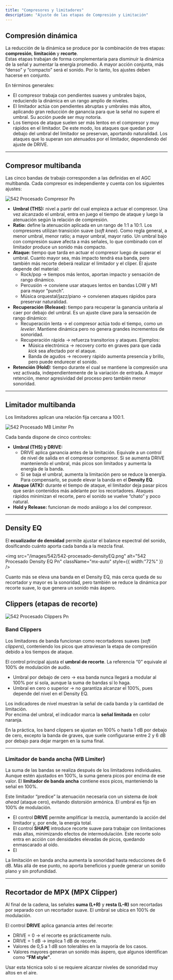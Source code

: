 ```yaml
---
title: "Compresores y limitadores"
description: "Ajuste de las etapas de Compresión y Limitación"
---
```


## Compresión dinámica

La reducción de la dinámica se produce por la combinación de tres etapas: **compresión**, **limitación** y **recorte**.\
Estas etapas trabajan de forma complementaria para disminuir la dinámica de la señal y aumentar la energía promedio. A mayor acción conjunta, más “denso” y “compacto” será el sonido. Por lo tanto, los ajustes deben hacerse en conjunto.

En términos generales:

- El compresor trabaja con pendientes suaves y umbrales bajos, reduciendo la dinámica en un rango amplio de niveles.
- El limitador actúa con pendientes abruptas y umbrales más altos, aplicando gran reducción de ganancia para que la señal no supere el umbral. Su acción puede ser muy notoria.
- Los tiempos de ataque suelen ser más lentos en el compresor y muy rápidos en el limitador. De este modo, los ataques que quedan por debajo del umbral del limitador se preservan, aportando naturalidad. Los ataques que lo superan son atenuados por el limitador, dependiendo del ajuste de DRIVE.

---

## Compresor multibanda

Las cinco bandas de trabajo corresponden a las definidas en el AGC multibanda. Cada compresor es independiente y cuenta con los siguientes ajustes:

![542 Procesado Compresor Pn](/images/542/542-procesado-compresor.png)

- **Umbral (THS):** nivel a partir del cual empieza a actuar el compresor. Una vez alcanzado el umbral, entra en juego el tiempo de ataque y luego la atenuación según la relación de compresión.
- **Ratio:** define la atenuación aplicada en un rango de 1:1 a 10:1. Los compresores utilizan transición suave (_soft knee_). Como regla general, a menor umbral, menor ratio; a mayor umbral, mayor ratio. Un umbral bajo con compresión suave afecta a más señales, lo que combinado con el limitador produce un sonido más compacto.
- **Ataque:** tiempo que tarda en actuar el compresor luego de superar el umbral. Cuanto mayor sea, más impacto tendrá esa banda, pero también más recorte deberá realizar el limitador y el cliper. El ajuste depende del material:
  - Rock/pop → tiempos más lentos, aportan impacto y sensación de rango dinámico.
  - Percusión → conviene usar ataques lentos en bandas LOW y M1 para mayor “punch”.
  - Música orquestal/jazz/piano → convienen ataques rápidos para preservar naturalidad.
- **Recuperación (Release):** tiempo para recuperar la ganancia unitaria al caer por debajo del umbral. Es un ajuste clave para la sensación de rango dinámico:
  - Recuperación lenta → el compresor actúa todo el tiempo, como un _leveler_. Mantiene dinámica pero no genera grandes incrementos de sonoridad.
  - Recuperación rápida → refuerza transitorios y ataques. Ejemplos:
    - Música electrónica → recovery corto en graves para que cada _kick_ sea afectado por el ataque.
    - Banda de agudos → recovery rápido aumenta presencia y brillo, pero puede endurecer el sonido.
- **Retención (Hold):** tiempo durante el cual se mantiene la compresión una vez activada, independientemente de la variación de entrada. A mayor retención, menor agresividad del proceso pero también menor sonoridad.

---

## Limitador multibanda

Los limitadores aplican una relación fija cercana a 100:1.

![542 Procesado MB Limiter Pn](/images/542/542-procesado-MBLimiter.png)

Cada banda dispone de cinco controles:

- **Umbral (THS) y DRIVE:**
  - DRIVE aplica ganancia antes de la limitación. Equivale a un control de nivel de salida en el compresor compresor. Si se aumenta DRIVE manteniendo el umbral, más picos son limitados y aumenta la energía de la banda.
  - Si se baja el umbral, aumenta la limitación pero se reduce la energía. Para compensarlo, se puede elevar la banda en el **Density EQ**.
- **Ataque (ATK):** durante el tiempo de ataque, el limitador deja pasar picos que serán contenidos más adelante por los recortadores. Ataques rápidos minimizan el recorte, pero el sonido se vuelve “chato” y poco natural.
- **Hold y Release:** funcionan de modo análogo a los del compresor.

---

## Density EQ

El **ecualizador de densidad** permite ajustar el balance espectral del sonido, dosificando cuánto aporta cada banda a la mezcla final.

<img
  src="/images/542/542-procesado-densityEQ.png"
  alt="542 Procesado Density EQ Pn"
  className="mx-auto"
  style={{ width:"72%" }}
/>

Cuanto más se eleva una banda en el Density EQ, más cerca queda de su recortador y mayor es la sonoridad, pero también se reduce la dinámica por recorte suave, lo que genera un sonido más áspero.

## Clippers (etapas de recorte)

![542 Procesado Clippers Pn](/images/542/542-procesado-clippers.png)

### Band Clippers

Los limitadores de banda funcionan como recortadores suaves (_soft clippers_), conteniendo los picos que atraviesan la etapa de compresión debido a los tiempos de ataque.

El control principal ajusta el **umbral de recorte**. La referencia “0” equivale al 100% de modulación de audio.

- Umbral por debajo de cero → esa banda nunca llegará a modular al 100% por sí sola, aunque la suma de bandas sí lo haga.
- Umbral en cero o superior → no garantiza alcanzar el 100%, pues depende del nivel en el Density EQ.

Los indicadores de nivel muestran la señal de cada banda y la cantidad de limitación.\
Por encima del umbral, el indicador marca la **señal limitada** en color naranja.

En la práctica, los band clippers se ajustan en 100% o hasta 1 dB por debajo de cero, excepto la banda de graves, que suele configurarse entre 2 y 6 dB por debajo para dejar margen en la suma final.

---

### Limitador de banda ancha (WB Limiter)

La suma de las bandas se realiza después de los limitadores individuales. Aunque estén ajustados en 100%, la suma genera picos por encima de ese valor. El **limitador de banda ancha** contiene esos picos, manteniendo la señal en 100%.

Este limitador “predice” la atenuación necesaria con un sistema de _look ahead_ (ataque cero), evitando distorsión armónica. El umbral es fijo en 100% de modulación.

- El control **DRIVE** permite amplificar la mezcla, aumentando la acción del limitador y, por ende, la energía total.
- El control **SHAPE** introduce recorte suave para trabajar con limitaciones más altas, minimizando efectos de intermodulación. Este recorte solo entra en acción con densidades elevadas de picos, quedando enmascarado al oído.
- El 

<Info>
  La limitación en banda ancha aumenta la sonoridad hasta reducciones de 6 dB. Más allá de ese punto, no aporta beneficios y puede generar un sonido plano y sin profundidad.
</Info>

---

## Recortador de MPX (MPX Clipper)

Al final de la cadena, las señales **suma (L\+R)** y **resta (L–R)** son recortadas por separado con un recortador suave. El umbral se ubica en 100% de modulación.

El control **DRIVE** aplica ganancia antes del recorte:

- DRIVE = 0 → el recorte es prácticamente nulo.
- DRIVE = 1 dB → implica 1 dB de recorte.
- Valores de 0,5 a 1 dB son tolerables en la mayoría de los casos.
- Valores mayores generan un sonido más áspero, que algunos identifican como **“FM style”**.

<Warning>
  Usar esta técnica solo si se requiere alcanzar niveles de sonoridad muy altos en el aire.
</Warning>